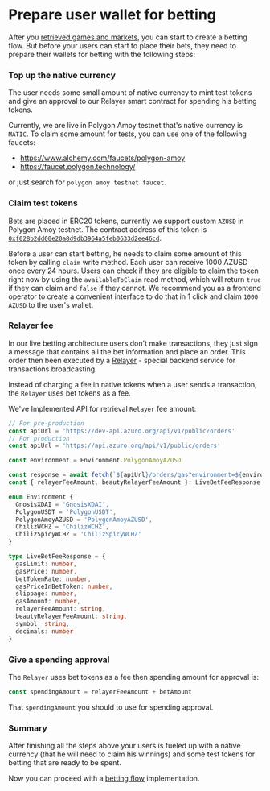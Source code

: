 
# Prepare user wallet for betting

After you [retrieved games and markets](/hub/apps/guides/advanced/live/data-retrieval), you can start to create a betting flow.
But before your users can start to place their bets, they need to prepare their wallets for betting with the following steps:

### Top up the native currency

The user needs some small amount of native currency to mint test tokens and give an approval to our Relayer smart contract for spending his betting tokens.

Currently, we are live in Polygon Amoy testnet that's native currency is `MATIC`.
To claim some amount for tests, you can use one of the following faucets:

- https://www.alchemy.com/faucets/polygon-amoy
- https://faucet.polygon.technology/

or just search for `polygon amoy testnet faucet`.

### Claim test tokens

Bets are placed in ERC20 tokens, currently we support custom `AZUSD` in Polygon Amoy testnet.
The contract address of this token is [`0xf028b2dd00e20a8d9db3964a5feb0633d2ee46cd`](https://amoy.polygonscan.com/address/0xf028b2dd00e20a8d9db3964a5feb0633d2ee46cd).

Before a user can start betting, he needs to claim some amount of this token by calling `claim` write method.
Each user can receive 1000 AZUSD once every 24 hours. Users can check if they are eligible to claim the token
right now by using the `availableToClaim` read method, which will return `true` if they can claim and `false`
if they cannot.
We recommend you as a frontend operator to create a convenient interface to do that in 1 click and claim
`1000 AZUSD` to the user's wallet.

### Relayer fee

In our live betting architecture users don't make transactions, they just sign a message that contains all the bet information and place an order.
This order then been executed by a [Relayer](/contracts/live-relayer) - special backend service for transactions broadcasting. 

Instead of charging a fee in native tokens when a user sends a transaction, the `Relayer` uses bet tokens as a fee.

We've Implemented API for retrieval `Relayer` fee amount:

```ts
// For pre-production
const apiUrl = 'https://dev-api.azuro.org/api/v1/public/orders'
// For production
const apiUrl = 'https://api.azuro.org/api/v1/public/orders'

const environment = Environment.PolygonAmoyAZUSD

const response = await fetch(`${apiUrl}/orders/gas?environment=${environment}`)
const { relayerFeeAmount, beautyRelayerFeeAmount }: LiveBetFeeResponse = await response.json()

enum Environment {
  GnosisXDAI = 'GnosisXDAI',
  PolygonUSDT = 'PolygonUSDT',
  PolygonAmoyAZUSD = 'PolygonAmoyAZUSD',
  ChilizWCHZ = 'ChilizWCHZ',
  ChilizSpicyWCHZ = 'ChilizSpicyWCHZ'
}

type LiveBetFeeResponse = {
  gasLimit: number,
  gasPrice: number,
  betTokenRate: number,
  gasPriceInBetToken: number,
  slippage: number,
  gasAmount: number,
  relayerFeeAmount: string,
  beautyRelayerFeeAmount: string,
  symbol: string,
  decimals: number
}
```

### Give a spending approval

The `Relayer` uses bet tokens as a fee then spending amount for approval is:
```ts
const spendingAmount = relayerFeeAmount + betAmount
```

That `spendingAmount` you should to use for spending approval.

### Summary

After finishing all the steps above your users is fueled up with a native currency (that he will need to claim his winnings)
and some test tokens for betting that are ready to be spent.

Now you can proceed with a [betting flow](/hub/apps/guides/advanced/live/place-a-bet) implementation.
